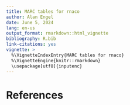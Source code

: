 ---
title: MARC tables for rnaco
author: Alan Engel
date: June 5, 2024
lang: en-us
output_format: rmarkdown::html_vignette
bibliography: R.bib
link-citations: yes
vignette: >
  %\VignetteIndexEntry{MARC tables for rnaco}
  %\VignetteEngine{knitr::rmarkdown}
  \usepackage[utf8]{inputenc}
---

# References

